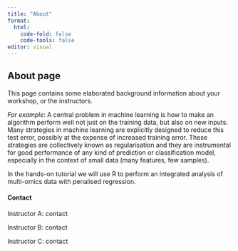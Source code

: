 ```yaml
---
title: "About"
format: 
  html:
    code-fold: false
    code-tools: false
editor: visual
---
```


::: callout-tip
## About page

This page contains some elaborated background information about your
workshop, or the instructors.
:::

*For example*: A central problem in machine learning is how to make an
algorithm perform well not just on the training data, but also on new
inputs. Many strategies in machine learning are explicitly designed to
reduce this test error, possibly at the expense of increased training
error. These strategies are collectively known as regularisation and
they are instrumental for good performance of any kind of prediction or
classification model, especially in the context of small data (many
features, few samples).

In the hands-on tutorial we will use R to perform an integrated analysis
of multi-omics data with penalised regression.

#### Contact

Instructor A: contact

Instructor B: contact

Instructor C: contact
